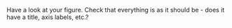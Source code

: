 Have a look at your figure. Check that everything is as it should be - does it have a title, axis labels, etc.?